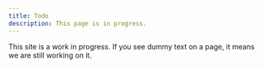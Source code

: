 ```yaml
---
title: Todo
description: This page is in progress.
---
```


<Callout icon="💡" type="info">

This site is a work in progress. If you see dummy text on a page, it means we are still working on it.

</Callout>
